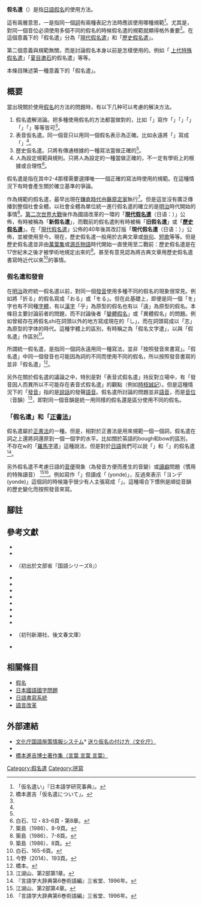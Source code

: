 '''假名遣'''（{{jpn|j=仮名遣い|hg=かなづかい|rm=kana zukai|f=y}}）是指[[日语|日語]][[日语假名|假名]]的使用方法。

這有兩層意思，一是指同一個[[詞|詞]]有兩種表記方法時應該使用哪種規範<ref name="kenkyuu">「仮名遣い」『日本語学研究事典』。</ref>。尤其是，對同一個音位必須使用多個不同的假名的時候假名遣的規範就顯得格外重要<ref name="hasituite">橋本進吉「仮名遣について」。</ref>。在這個意義下的「假名遣」分為「[[現代假名遣|現代假名遣]]」和「[[歷史假名遣|歷史假名遣]]」。

第二個意義與規範無關，而是討論假名本身以前是怎樣使用的。例如「 [[上代特殊假名遣|上代特殊假名遣]]」「[[夏目漱石|夏目漱石]]的假名遣」等等。

本條目陳述第一種意義下的「假名遣」。

== 概要 ==
當出現關於使用[[日语假名|假名]]的方法的問題時，有以下几种可以考慮的解決方法。
# 假名遣解消論。把多種使用假名的方法都當做對的，比如「{{lang|ja|孝行}}」寫作「{{lang|ja|こうこう}}」「{{lang|ja|かうかう}}」「{{lang|ja|こふこふ}}」「{{lang|ja|かふかふ}}」「{{lang|ja|こうかう}}」等等皆可<ref name="hasituite" />。
# 表音仮名遣。同一個音只以用同一個假名表示為正確。比如永遠將「{{lang|ja|コー}}」寫成「{{lang|ja|こう}}」<ref name="hasituite" />。
# 歴史仮名遣。只將有傳通根據的一種寫法當做正確的<ref name="hasituite" />。
# 人為設定規範與規則。只將人為設定的一種當做正確的，不一定有學術上的根據或合理性<ref>白石、12・83-6頁・第8章。</ref>。
假名遣是指在其中2-4那樣需要選擇唯一一個正確的寫法時使用的規範。在這種情況下有時會產生關於確立基準的爭論。

作為規範的假名遣，最早出現在[[鎌倉時代|鎌倉時代]]由[[藤原定家|藤原定家]]執行<ref>築島（1986）、8-9頁。</ref>。但是這並沒有廣泛傳播到整個社會全體。以社會全體為單位統一進行假名遣的確立的是[[明治|明治]]時代開始的事情<ref>築島（1986）、7-8頁。</ref>。[[第二次世界大戰|第二次世界大戰]]後作為國語改革的一環的「'''[[現代假名遣|現代假名遣]]'''（日语：{{lang|ja|現代'''かなづかい'''}}）」公佈，有時被稱為「'''新假名遣'''」，而戰前的假名遣則有時被稱「'''旧假名遣'''」或「'''[[歷史假名遣|歷史假名遣]]<span></span>'''」。在「[[現代假名遣|現代假名遣]]」公佈的40年後其改訂版「'''現代假名遣'''（日语：{{lang|ja|現代'''仮名遣い'''}}）」公佈，並被使用至今。現在，歷史假名遣一般用於古典文章或[[俳句|俳句]]、[[短歌|短歌]]等等。但是歷史假名遣並非由[[萬葉集|萬葉集]]或[[源氏物語|源氏物語]]時代開始一直使用至二戰前：歷史假名遣是在17世紀末之後才被學術地規定出來的<ref>築島（1986）、8頁。</ref>。甚至有意見認為將古典文章用歷史假名遣書寫時近代以來<ref>白石、165-6頁。</ref>的事情。

=== 假名遣和發音 ===
在[[明治|明治]]政府統一假名遣以前，對同一個[[發音|發音]]使用多種不同的假名的現象很常見。例如將「折る」的假名寫成「おる」或「をる」。但在此基礎上，即便是同一個「を」字也有不同種[[字體|字體]]，有以[[漢字|漢字]]「乎」為原型的假名也有以「遠」為原型的假名。本條目主要討論前者的問題，而不討論後者「[[變體假名|變體假名]]」或「異體假名」的問題。例如曾經存在將假名shi在詞頭以外的地方寫成現在的「し」，而在詞頭寫成以「志」為原型的字体的時代。這種字體上的區別，有時稱之為「假名文字遣」，以與「假名遣」作區別<ref>今野（2014）、193頁。</ref>。

所謂統一假名遣，是指同一個詞永遠用同一種寫法，並非「按照發音來書寫」。「假名遣」中同一個發音也可能因為詞的不同而使用不同的假名，所以按照發音書寫的並非「假名遣」<ref>橋本。</ref>。

另外在關於假名遣的議論之中，特別是對「表音式假名遣」持反對立場中，有「發音因人而異所以不可能存在表音式假名遣」的觀點（例如[[时枝诚记|時枝誠記]]）。但是這種情況下的「[[發音|發音]]」指的是[[說話|說話]]的發聲[[語音|語音]]。假名遣所討論的問題並非[[語音|語音]]，而是[[音位|音位]]（音韻）<ref>江湖山、第2部第1章。</ref>，即對同一個音韻是統一用同樣的假名還是區分使用不同的假名。

=== 「假名遣」和「[[正寫法|正書法]]」 ===
假名遣屬於[[正寫法|正書法]]的一種。但是，相對於正書法是用來規範一個一個詞，假名遣在詞之上還將詞還原到一個一個字的水平。比如關於英語的bough和bow的區別，不存在w的「[[日语罗马字|羅馬字]]遣」這種說法，但是對於[[日语|日語]]我們可以說「{{lang|ja|い}}」和「{{lang|ja|ゐ}}」的假名遣<ref name="gengo">『言語学大辞典第6巻術語編』三省堂、1996年。</ref>。

另外假名遣不考慮日語的[[音便|音便]]現象（為發音方便而產生的音變）或[[讀癖|讀癖]]問題（慣用的特殊讀音）
<ref>江湖山、第2部第4章。</ref><ref name="gengo">『言語学大辞典第6巻術語編』三省堂、1996年。</ref>。例如寫作「{{lang|ja|よみて}}」但讀成「{{lang|ja|ヨンデ}} (yonde)」，反過來表示「ヨンデ (yonde)」這個詞的時候幾乎很少有人主張寫成「{{lang|ja|よみて}}」。這種場合下慣例是順從音韻的歷史變化而按照發音來寫。

== 腳註 ==
{{Reflist|2}}

== 參考文獻 ==
* {{Cite book|title=新・仮名づかい論|author=江湖山恒明|authorlink=江湖山恒明|publisher=牧書店|year=1960|pages=573|asin=B000JAOKAM}}
* {{Cite book|title=金田一京助全集 第四巻 国語学III|author=金田一京助|authorlink=金田一京助|publisher=三省堂|year=1992|isbn=978-4-385-40804-0|pages=500|chapter=新仮名遣い是非}}
* {{Cite book|title=金田一京助全集 第四巻 国語学III|author=金田一京助|authorlink=金田一京助|publisher=三省堂|year=1992|isbn=978-4-385-40804-0|pages=500|chapter=現代かなづかいの意義}}（初出於文部省『国語シリーズ8』）
* {{Cite book|title=かなづかいの歴史：日本語を書くということ|author=今野真二|authorlink=今野真二|publisher=中公新書|year=2014|isbn=978-4-121-02254-7|pages=264}}
* {{Cite book|title=かなづかい入門：歴史的仮名遣vs現代仮名遣|author=白石良夫|authorlink=白石良夫|publisher=平凡社新書|year=2008|isbn=978-4-582-85426-8|pages=238}}
* {{Cite book|title=日本語の世界 5 仮名|last=築島|first=裕|authorlink=築島裕|publisher=中央公論社|year=1981|isbn=978-4-124-01725-0|pages=388}}
* {{Cite book|title=歴史的仮名遣い：その成立と特徴|author=築島裕|authorlink=築島裕|publisher=中央公論社|year=1986|isbn=978-4-121-00810-7|pages=194}}
* {{Cite book|title=国語問題論争史|author=土屋道雄|authorlink=土屋道雄|publisher=玉川大学出版部|year=2005|isbn=978-4-472-40315-6|pages=430}}
* {{Cite book|title=橋本進吉博士著作集|author=橋本進吉|authorlink=橋本進吉|publisher=岩波書店|year=1949|volume=第三冊：文字及び仮名遣の研究|pages=316|asin=B000JB3WXM}}
* {{Cite book|title=国語政策の戦後史|author=野村敏夫|publisher=大修館書店|year=2006|isbn=978-4-469-22184-8|pages=305}}
* {{Cite book|title=日本語学研究事典|author=蜂谷清人|publisher=明治書院|year=2007|isbn=978-4-625-60306-8|pages=1380|chapter=仮名遣い}}
* {{Cite book|title=福田恆存全集|author=福田恆存|authorlink=福田恆存|publisher=文藝春秋|year=1987|isbn=978-4-163-63380-0|volume=第四巻|pages=640|chapter=私の國語敎室
}}（初刊新潮社、後文春文庫）
* {{Cite book|title=仮名遣の歴史|author=山田孝雄|authorlink=山田孝雄|publisher=宝文館|year=1929|pages=161|asin=B000JB6JO6|}}

== 相關條目 ==
* [[日語假名|假名]]
* [[日本国语国字问题|日本國語國字問題]]
* [[日語書寫系統|日語書寫系統]]
* [[語言改革|語言改革]]

== 外部連結 ==
* [http://www.bunka.go.jp/kokugo/ 文化庁国語施策情報システム]* [https://web.archive.org/web/20080520212151/http://www.bunka.go.jp/kokugo/main.asp?fl=list&id=1000003931&clc=1000000068 送り仮名の付け方（文化庁）]
* {{Wayback|url=http://www.bunka.go.jp/kokugo/ |date=20090609055727 }}
* [http://members.jcom.home.ne.jp/w3c/HASHIMOTO/ 橋本進吉博士著作集（言葉 言葉 言葉）]{{dead link|date=2017年11月 |bot=InternetArchiveBot |fix-attempted=yes }}
[[Category:假名遣|Category:假名遣]]
[[Category:拼寫|Category:拼寫]]